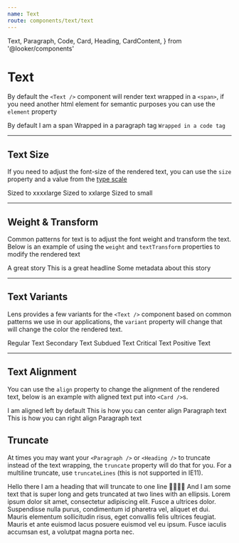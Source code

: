 ```yaml
---
name: Text
route: components/text/text
---
```


  Text,
  Paragraph,
  Code,
  Card,
  Heading,
  CardContent,
} from '@looker/components'

# Text

<ComponentDetail
  of="Text"
  status="experimental"
  Figma="file/SmIM3VUQUgo8xb4o7UUxflkT/Typography"
/>

By default the `<Text />` component will render text wrapped in a `<span>`, if you need another html element for semantic purposes you can use the `element` property

<Playground>
  <React.Fragment>
    <Text>By default I am a span</Text>
    <Paragraph>Wrapped in a paragraph tag</Paragraph>
    <Code>Wrapped in a code tag</Code>
  </React.Fragment>
</Playground>

---

## Text Size

If you need to adjust the font-size of the rendered text, you can use the `size` property and a value from the [type scale](/#!/Typography)

<Playground>
  <React.Fragment>
    <Text fontSize="xxxxlarge">Sized to xxxxlarge</Text>
    <Text fontSize="xxlarge">Sized to xxlarge</Text>
    <Text fontSize="small">Sized to small</Text>
  </React.Fragment>
</Playground>

---

## Weight & Transform

Common patterns for text is to adjust the font weight and transform the text. Below is an example of using the `weight` and `textTransform` properties to modify the rendered text

<Playground>
  <React.Fragment>
    <Text fontSize="small" textTransform="uppercase" fontWeight="semiBold">
      A great story
    </Text>
    <Text fontSize="xxxxlarge" fontWeight="light">
      This is a great headline
    </Text>
    <Text fontSize="small" textTransform="caps">
      Some metadata about this story
    </Text>
  </React.Fragment>
</Playground>

---

## Text Variants

Lens provides a few variants for the `<Text />` component based on common patterns we use in our applications, the `variant` property will change that will change the color the rendered text.

<Playground>
  <React.Fragment>
    <Text>Regular Text</Text>
    <Text variant="secondary">Secondary Text</Text>
    <Text variant="subdued">Subdued Text</Text>
    <Text variant="critical">Critical Text</Text>
    <Text variant="positive">Positive Text</Text>
  </React.Fragment>
</Playground>

---

## Text Alignment

You can use the `align` property to change the alignment of the rendered text, below is an example with aligned text put into `<Card />`s.

<Playground>
  <React.Fragment>
    <Card>
      <CardContent>
        <Paragraph> I am aligned left by default</Paragraph>
      </CardContent>
    </Card>
    <Card>
      <CardContent>
        <Paragraph align="center">
          This is how you can center align Paragraph text
        </Paragraph>
      </CardContent>
    </Card>
    <Card>
      <CardContent>
        <Paragraph align="right">
          This is how you can right align Paragraph text
        </Paragraph>
      </CardContent>
    </Card>
  </React.Fragment>
</Playground>

## Truncate

At times you may want your `<Paragraph />` or `<Heading />` to truncate instead of the text wrapping, the `truncate` property will do that for you. For a multiline truncate, use `truncateLines` (this is not supported in IE11).

<Playground>
  <div style={{ width: '40%' }}>
    <Heading truncate as="h2">
      Hello there I am a heading that will truncate to one line 🍕🥑🍪🥓
    </Heading>
    <Paragraph truncateLines={2}>
      And I am some text that is super long and gets truncated at two lines with
      an ellipsis. Lorem ipsum dolor sit amet, consectetur adipiscing elit.
      Fusce a ultrices dolor. Suspendisse nulla purus, condimentum id pharetra
      vel, aliquet et dui. Mauris elementum sollicitudin risus, eget convallis
      felis ultrices feugiat. Mauris et ante euismod lacus posuere euismod vel
      eu ipsum. Fusce iaculis accumsan est, a volutpat magna porta nec.
    </Paragraph>
  </div>
</Playground>
